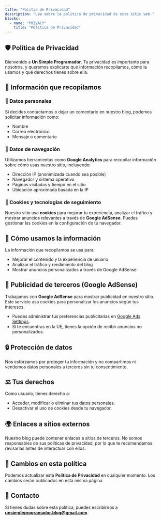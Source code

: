 ```yaml
---
title: "Politia de Privacidad"
description: "Lea sobre la politica de privacidad de este sitio web."
blocks:
  - name: "PRIVACY"
    title: "Politica de Privacidad"
---
```



## 🛡️ Política de Privacidad

Bienvenido a **Un Simple Programador**. Tu privacidad es importante para nosotros, y queremos explicarte qué información recopilamos, cómo la usamos y qué derechos tienes sobre ella.

## 📌 Información que recopilamos

### 🔹 Datos personales
Si decides contactarnos o dejar un comentario en nuestro blog, podemos solicitar información como:
- Nombre
- Correo electrónico
- Mensaje o comentario

### 🔹 Datos de navegación
Utilizamos herramientas como **Google Analytics** para recopilar información sobre cómo usas nuestro sitio, incluyendo:
- Dirección IP (anonimizada cuando sea posible)
- Navegador y sistema operativo
- Páginas visitadas y tiempo en el sitio
- Ubicación aproximada basada en la IP

### 🔹 Cookies y tecnologías de seguimiento
Nuestro sitio usa **cookies** para mejorar tu experiencia, analizar el tráfico y mostrar anuncios relevantes a través de **Google AdSense**. Puedes gestionar las cookies en la configuración de tu navegador.

## 🎯 Cómo usamos la información
La información que recopilamos se usa para:
- Mejorar el contenido y la experiencia de usuario
- Analizar el tráfico y rendimiento del blog
- Mostrar anuncios personalizados a través de Google AdSense

## 📢 Publicidad de terceros (Google AdSense)
Trabajamos con **Google AdSense** para mostrar publicidad en nuestro sitio. Este servicio usa cookies para personalizar los anuncios según tus intereses.
- Puedes administrar tus preferencias publicitarias en [Google Ads Settings](https://adssettings.google.com).
- Si te encuentras en la UE, tienes la opción de recibir anuncios no personalizados.

## 🔒 Protección de datos
Nos esforzamos por proteger tu información y no compartimos ni vendemos datos personales a terceros sin tu consentimiento.

## ⚖️ Tus derechos
Como usuario, tienes derecho a:
- Acceder, modificar o eliminar tus datos personales.
- Desactivar el uso de cookies desde tu navegador.

## 🌍 Enlaces a sitios externos
Nuestro blog puede contener enlaces a sitios de terceros. No somos responsables de sus políticas de privacidad, por lo que te recomendamos revisarlas antes de interactuar con ellos.

## 🔄 Cambios en esta política
Podemos actualizar esta **Política de Privacidad** en cualquier momento. Los cambios serán publicados en esta misma página.

## 📩 Contacto
Si tienes dudas sobre esta política, puedes escribirnos a **[unsimpleprogramador.blog@gmail.com](mailto:unsimpleprogramador.blog@gmail.com)**.
